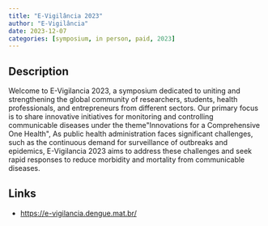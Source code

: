 ```yaml
---
title: "E-Vigilância 2023"
author: "E-Vigilância"
date: 2023-12-07
categories: [symposium, in person, paid, 2023]
---
```


## Description

Welcome to E-Vigilancia 2023, a symposium dedicated to uniting and strengthening the global community of researchers, students, health professionals, and entrepreneurs from different sectors. Our primary focus is to share innovative initiatives for monitoring and controlling communicable diseases under the theme\"Innovations for a Comprehensive One Health\", As public health administration faces significant challenges, such as the continuous demand for surveillance of outbreaks and epidemics, E-Vigilancia 2023 aims to address these challenges and seek rapid responses to reduce morbidity and mortality from communicable diseases.

## Links

-   <https://e-vigilancia.dengue.mat.br/>
